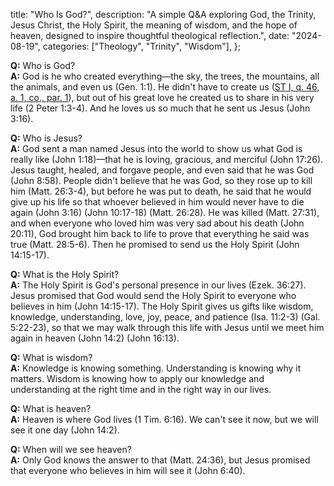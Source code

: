   title: "Who Is God?",
  description: "A simple Q&A exploring God, the Trinity, Jesus Christ, the Holy Spirit, the meaning of wisdom, and the hope of heaven, designed to inspire thoughtful theological reflection.",
  date: "2024-08-19",
  categories: ["Theology", "Trinity", "Wisdom"],
};

**Q:** Who is God?<br/>
**A:** God is he who created everything—the sky, the trees, the mountains, all the animals, and even us (Gen. 1:1). He didn't have to create us ([ST I, q. 46, a. 1, co., par. 1](https://aquinas.cc/la/en/~ST.I.Q46.A1.C)), but out of his great love he created us to share in his very life (2 Peter 1:3-4). And he loves us so much that he sent us Jesus (John 3:16).

**Q:** Who is Jesus?<br/>
**A:** God sent a man named Jesus into the world to show us what God is really like (John 1:18)—that he is loving, gracious, and merciful (John 17:26). Jesus taught, healed, and forgave people, and even said that he was God (John 8:58). People didn't believe that he was God, so they rose up to kill him (Matt. 26:3-4), but before he was put to death, he said that he would give up his life so that whoever believed in him would never have to die again (John 3:16) (John 10:17-18) (Matt. 26:28). He was killed (Matt. 27:31), and when everyone who loved him was very sad about his death (John 20:11), God brought him back to life to prove that everything he said was true (Matt. 28:5-6). Then he promised to send us the Holy Spirit (John 14:15-17).

**Q:** What is the Holy Spirit?<br/>
**A:** The Holy Spirit is God's personal presence in our lives (Ezek. 36:27). Jesus promised that God would send the Holy Spirit to everyone who believes in him (John 14:15-17). The Holy Spirit gives us gifts like wisdom, knowledge, understanding, love, joy, peace, and patience (Isa. 11:2-3) (Gal. 5:22-23), so that we may walk through this life with Jesus until we meet him again in heaven (John 14:2) (John 16:13).

**Q:** What is wisdom?<br/>
**A:** Knowledge is knowing something. Understanding is knowing why it matters. Wisdom is knowing how to apply our knowledge and understanding at the right time and in the right way in our lives.

**Q:** What is heaven?<br/>
**A:** Heaven is where God lives (1 Tim. 6:16). We can't see it now, but we will see it one day (John 14:2).

**Q:** When will we see heaven?<br/>
**A:** Only God knows the answer to that (Matt. 24:36), but Jesus promised that everyone who believes in him will see it (John 6:40).
